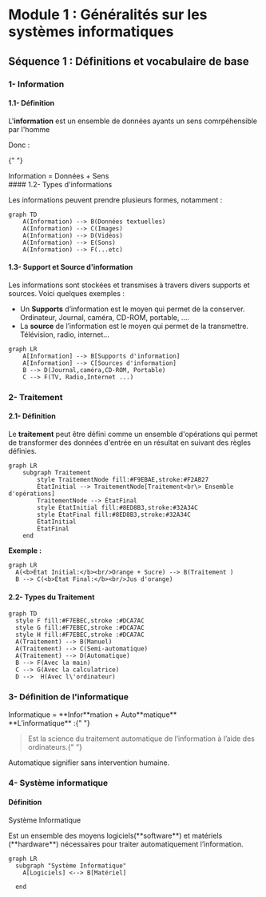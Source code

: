 # Module 1 : Généralités sur les systèmes informatiques

## Séquence 1 : Définitions et vocabulaire de base

### 1- Information

#### 1.1- Définition

<div class="rounded-2xl border-2 border-blue-500 bg-gray-100 p-2">

L'**information** est un ensemble de données ayants un sens comrpéhensible par
l'homme

Donc :

{" "}

<div class="rounded-xl border-2 border-blue-500 bg-white p-2 text-center text-xl font-bold">
  Information = Données + Sens
</div>

</div>
#### 1.2- Types d'informations

Les informations peuvent prendre plusieurs formes, notamment :

```mermaid
graph TD
    A(Information) --> B(Données textuelles)
    A(Information) --> C(Images)
    A(Information) --> D(Vidéos)
    A(Information) --> E(Sons)
    A(Information) --> F(...etc)
```

#### 1.3- Support et Source d'information

Les informations sont stockées et transmises à travers divers supports et sources. Voici quelques exemples :

- Un **Supports** d’information est le moyen qui permet de la conserver.
  Ordinateur, Journal, caméra, CD-ROM, portable, ….
- La **source** de l’information est le moyen qui permet de la transmettre.
  Télévision, radio, internet…

```mermaid
graph LR
    A[Information] --> B[Supports d'information]
    A[Information] --> C[Sources d'information]
    B --> D(Journal,caméra,CD-ROM, Portable)
    C --> F(TV, Radio,Internet ...)
```

### 2- Traitement

#### 2.1- Définition

Le **traitement** peut être défini comme un ensemble d'opérations qui permet de transformer des données d'entrée en un résultat en suivant des règles définies.

```mermaid
graph LR
    subgraph Traitement
        style TraitementNode fill:#F9EBAE,stroke:#F2AB27
        ÉtatInitial --> TraitementNode[Traitement<br\> Ensemble d'opérations]
        TraitementNode --> ÉtatFinal
        style ÉtatInitial fill:#8ED8B3,stroke:#32A34C
        style ÉtatFinal fill:#8ED8B3,stroke:#32A34C
        ÉtatInitial
        ÉtatFinal
    end

```

**Exemple :**

```mermaid
graph LR
  A(<b>État Initial:</b><br/>Orange + Sucre) --> B(Traitement )
  B --> C(<b>État Final:</b><br/>Jus d'orange)
```

#### 2.2- Types du Traitement

```mermaid
graph TD
  style F fill:#F7EBEC,stroke :#DCA7AC
  style G fill:#F7EBEC,stroke :#DCA7AC
  style H fill:#F7EBEC,stroke :#DCA7AC
  A(Traitement) --> B(Manuel)
  A(Traitement) --> C(Semi-automatique)
  A(Traitement) --> D(Automatique)
  B --> F(Avec la main)
  C --> G(Avec la calculatrice)
  D -->  H(Avec l\'ordinateur)
```

### 3- Définition de l'informatique

<div class="rounded border-2 border-blue-500 bg-blue-50 p-3 text-center text-2xl font-bold ">
  Informatique = **Infor**mation + Auto**matique**
</div>
**L’informatique** :{" "}

> Est la science du traitement automatique de l’information
> à l’aide des ordinateurs.{" "}

Automatique signifier sans intervention humaine.

### 4- Système informatique

#### Définition

<div class="rounded-2xl border-2 p-2 ">
<p class="font-bold bg-gray-200 rounded-xl p-2 mb-2">Système Informatique</p>
  Est un ensemble des moyens logiciels(**software**) et
  matériels (**hardware**) nécessaires pour traiter
  automatiquement l’information.

```mermaid
graph LR
  subgraph "Système Informatique"
    A[Logiciels] <--> B[Matériel]

  end
```

</div>
